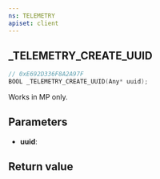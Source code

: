 ```yaml
---
ns: TELEMETRY
apiset: client
---
```

## _TELEMETRY_CREATE_UUID

```c
// 0xE692D336F8A2A97F
BOOL _TELEMETRY_CREATE_UUID(Any* uuid);
```

Works in MP only.

## Parameters
* **uuid**:

## Return value